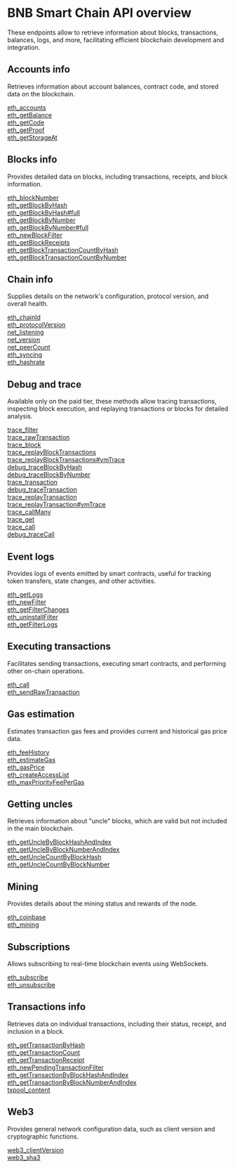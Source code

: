 # BNB Smart Chain API overview

These endpoints allow to retrieve information about blocks, transactions, balances, logs, and more, facilitating efficient blockchain development and integration.

## Accounts info

Retrieves information about account balances, contract code, and stored data on the blockchain.

[eth_accounts](/bsc-api/accountinfo/eth_accounts) \
[eth_getBalance](/bsc-api/accountinfo/eth_getBalance) \
[eth_getCode](/bsc-api/accountinfo/eth_getCode) \
[eth_getProof](/bsc-api/accountinfo/eth_getProof) \
[eth_getStorageAt](/bsc-api/accountinfo/eth_getStorageAt)

## Blocks info

Provides detailed data on blocks, including transactions, receipts, and block information.

[eth_blockNumber](/bsc-api/blocksinfo/eth_blockNumber) \
[eth_getBlockByHash](/bsc-api/blocksinfo/eth_getBlockByHash) \
[eth_getBlockByHash#full](/bsc-api/blocksinfo/eth_getBlockByHashfull) \
[eth_getBlockByNumber](/bsc-api/blocksinfo/eth_getBlockByNumber) \
[eth_getBlockByNumber#full](/bsc-api/blocksinfo/eth_getBlockByNumberfull) \
[eth_newBlockFilter](/bsc-api/blocksinfo/eth_newBlockFilter) \
[eth_getBlockReceipts](/bsc-api/blocksinfo/eth_getBlockReceipts) \
[eth_getBlockTransactionCountByHash](/bsc-api/blocksinfo/eth_getBlockTransactionCountByHash) \
[eth_getBlockTransactionCountByNumber](/bsc-api/blocksinfo/eth_getBlockTransactionCountByNumber)

## Chain info

Supplies details on the network's configuration, protocol version, and overall health.

[eth_chainId](/bsc-api/chaininfo/eth_chainId) \
[eth_protocolVersion](/bsc-api/chaininfo/eth_protocolVersion) \
[net_listening](/bsc-api/chaininfo/net_listening) \
[net_version](/bsc-api/chaininfo/net_version) \
[net_peerCount](/bsc-api/chaininfo/net_peerCount) \
[eth_syncing](/bsc-api/chaininfo/eth_syncing) \
[eth_hashrate](/bsc-api/chaininfo/eth_hashrate)

## Debug and trace

Available only on the paid tier, these methods allow tracing transactions, inspecting block execution, and replaying transactions or blocks for detailed analysis.

[trace_filter](/bsc-api/debugandtrace/trace_filter) \
[trace_rawTransaction](/bsc-api/debugandtrace/trace_rawTransaction) \
[trace_block](/bsc-api/debugandtrace/trace_block) \
[trace_replayBlockTransactions](/bsc-api/debugandtrace/trace_replayBlockTransactions) \
[trace_replayBlockTransactions#vmTrace](/bsc-api/debugandtrace/trace_replayBlockTransactionsvmTrace) \
[debug_traceBlockByHash](/bsc-api/debugandtrace/debug_traceBlockByHash) \
[debug_traceBlockByNumber](/bsc-api/debugandtrace/debug_traceBlockByNumber) \
[trace_transaction](/bsc-api/debugandtrace/trace_transaction) \
[debug_traceTransaction](/bsc-api/debugandtrace/debug_traceTransaction) \
[trace_replayTransaction](/bsc-api/debugandtrace/trace_replayTransaction) \
[trace_replayTransaction#vmTrace](/bsc-api/debugandtrace/trace_replayTransactionvmTrace) \
[trace_callMany](/bsc-api/debugandtrace/trace_callMany) \
[trace_get](/bsc-api/debugandtrace/trace_get) \
[trace_call](/bsc-api/debugandtrace/trace_call) \
[debug_traceCall](/bsc-api/debugandtrace/debug_traceCall)

## Event logs

Provides logs of events emitted by smart contracts, useful for tracking token transfers, state changes, and other activities.

[eth_getLogs](/bsc-api/eventlogs/eth_getLogs) \
[eth_newFilter](/bsc-api/eventlogs/eth_newFilter) \
[eth_getFilterChanges](/bsc-api/eventlogs/eth_getFilterChanges) \
[eth_uninstallFilter](/bsc-api/eventlogs/eth_uninstallFilter) \
[eth_getFilterLogs](/bsc-api/eventlogs/eth_getFilterLogs)

## Executing transactions

Facilitates sending transactions, executing smart contracts, and performing other on-chain operations.

[eth_call](/bsc-api/executingtransactions/eth_call) \
[eth_sendRawTransaction](/bsc-api/executingtransactions/eth_sendRawTransaction)

## Gas estimation

Estimates transaction gas fees and provides current and historical gas price data.

[eth_feeHistory](/bsc-api/gasestimation/eth_feeHistory) \
[eth_estimateGas](/bsc-api/gasestimation/eth_estimateGas) \
[eth_gasPrice](/bsc-api/gasestimation/eth_gasPrice) \
[eth_createAccessList](/bsc-api/gasestimation/eth_createAccessList) \
[eth_maxPriorityFeePerGas](/bsc-api/gasestimation/eth_maxPriorityFeePerGas)

## Getting uncles

Retrieves information about "uncle" blocks, which are valid but not included in the main blockchain.

[eth_getUncleByBlockHashAndIndex](/bsc-api/gettinguncles/eth_getUncleByBlockHashAndIndex) \
[eth_getUncleByBlockNumberAndIndex](/bsc-api/gettinguncles/eth_getUncleByBlockNumberAndIndex) \
[eth_getUncleCountByBlockHash](/bsc-api/gettinguncles/eth_getUncleCountByBlockHash) \
[eth_getUncleCountByBlockNumber](/bsc-api/gettinguncles/eth_getUncleCountByBlockNumber)

## Mining

Provides details about the mining status and rewards of the node.

[eth_coinbase](/bsc-api/mining/eth_coinbase) \
[eth_mining](/bsc-api/mining/eth_mining)

## Subscriptions

Allows subscribing to real-time blockchain events using WebSockets.

[eth_subscribe](/bsc-api/subscriptions/eth_subscribe) \
[eth_unsubscribe](/bsc-api/subscriptions/eth_unsubscribe)

## Transactions info

Retrieves data on individual transactions, including their status, receipt, and inclusion in a block.

[eth_getTransactionByHash](/bsc-api/transactionsinfo/eth_getTransactionByHash) \
[eth_getTransactionCount](/bsc-api/transactionsinfo/eth_getTransactionCount) \
[eth_getTransactionReceipt](/bsc-api/transactionsinfo/eth_getTransactionReceipt) \
[eth_newPendingTransactionFilter](/bsc-api/transactionsinfo/eth_newPendingTransactionFilter) \
[eth_getTransactionByBlockHashAndIndex](/bsc-api/transactionsinfo/eth_getTransactionByBlockHashAndIndex) \
[eth_getTransactionByBlockNumberAndIndex](/bsc-api/transactionsinfo/eth_getTransactionByBlockNumberAndIndex) \
[txpool_content](/bsc-api/transactionsinfo/txpool_content)

## Web3

Provides general network configuration data, such as client version and cryptographic functions.

[web3_clientVersion](/bsc-api/web3/web3_clientVersion) \
[web3_sha3](/bsc-api/web3/web3_sha3)